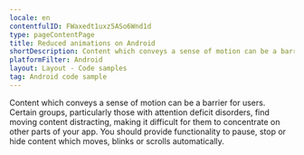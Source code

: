 ```yaml
---
locale: en
contentfulID: FWaxedt1uxz5ASo6Wnd1d
type: pageContentPage
title: Reduced animations on Android
shortDescription: Content which conveys a sense of motion can be a barrier for users.
platformFilter: Android
layout: Layout - Code samples
tag: Android code sample
---
```


Content which conveys a sense of motion can be a barrier for users. Certain groups, particularly those with attention deficit disorders, find moving content distracting, making it difficult for them to concentrate on other parts of your app. You should provide functionality to pause, stop or hide content which moves, blinks or scrolls automatically.

<CodeSample id="screen-animations" locale="en" platform="android" />
